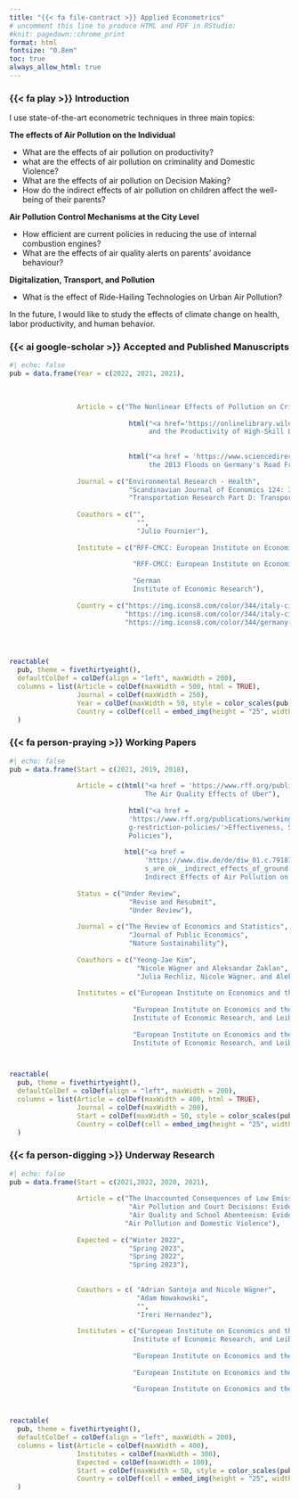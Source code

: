 ```yaml
---
title: "{{< fa file-contract >}} Applied Econometrics"
# uncomment this line to produce HTML and PDF in RStudio:
#knit: pagedown::chrome_print
format: html
fontsize: "0.8em"
toc: true
always_allow_html: true
---
```

### {{< fa play >}} Introduction

I use state-of-the-art econometric techniques in three main topics:

**The effects of Air Pollution on the Individual**

- What are the effects of air pollution on productivity?
- what are the effects of air pollution on criminality and Domestic Violence?
- What are the effects of air pollution on Decision Making?
- How do the indirect effects of air pollution on children affect the well-being of their parents?

**Air Pollution Control Mechanisms at the City Level**

- How efficient are current policies in reducing the use of internal combustion engines?
- What are the effects of air quality alerts on parents' avoidance behaviour?

**Digitalization, Transport, and Pollution**

- What is the effect of Ride-Hailing Technologies on Urban Air Pollution?

:::{.callout-note}
In the future, I would like to study the effects of climate change on health, labor productivity, and human behavior.
:::

### {{< ai google-scholar >}} Accepted and Published Manuscripts

```r
#| echo: false 
pub = data.frame(Year = c(2022, 2021, 2021), 
                 
                 
                 
                 Article = c("The Nonlinear Effects of Pollution on Crime: Evidence from Mexico City and New York",
                             
                              html("<a href='https://onlinelibrary.wiley.com/doi/full/10.1111/sjoe.12458'>Air Pollution 
                                   and the Productivity of High-Skill Labor: Evidence from Court Hearings"), 
                             
                             
                              html("<a href = 'https://www.sciencedirect.com/science/article/abs/pii/S1361920919307278'>The Effects of 
                                   the 2013 Floods on Germany's Road Freight Traffic")), 
                 
                 Journal = c("Environmental Research - Health",
                              "Scandinavian Journal of Economics 124: 301-332.", 
                              "Transportation Research Part D: Transport and the Environment, S.1022774"), 
                 
                 Coauthors = c("",
                                "", 
                                "Julio Fournier"),
                 
                 Institute = c("RFF-CMCC: European Institute on Economics and the Environment", 
                               
                               "RFF-CMCC: European Institute on Economics and the Environment", 
                               
                               "German
                               Institute of Economic Research"),
                 
                 Country = c("https://img.icons8.com/color/344/italy-circular.png", 
                             "https://img.icons8.com/color/344/italy-circular.png",
                             "https://img.icons8.com/color/344/germany-circular.png"))




reactable(
  pub, theme = fivethirtyeight(),
  defaultColDef = colDef(align = "left", maxWidth = 200), 
  columns = list(Article = colDef(maxWidth = 500, html = TRUE), 
                 Journal = colDef(maxWidth = 250), 
                 Year = colDef(maxWidth = 50, style = color_scales(pub, colors = c("gray", "#0b263d"))), 
                 Country = colDef(cell = embed_img(height = "25", width = "25"), maxWidth = 100, align = "center"))
  )

```

### {{< fa person-praying >}} Working Papers

```r
#| echo: false 
pub = data.frame(Start = c(2021, 2019, 2018), 
                 
                 Article = c(html("<a href = 'https://www.rff.org/publications/working-papers/the-air-quality-effects-of-uber/'>
                                  The Air Quality Effects of Uber"),
                             
                              html("<a href =
                              'https://www.rff.org/publications/working-papers/effectiveness-spillovers-and-well-being-effects-of-drivin
                              g-restriction-policies/'>Effectiveness, Spillovers, and Well-Being Effects of Driving Restriction
                              Policies"), 
                              
                             html("<a href = 
                                  'https://www.diw.de/de/diw_01.c.791871.de/publikationen/diskussionspapiere/2020_1877/make_sure_the_kid
                                  s_are_ok__indirect_effects_of_ground-level_ozone_on_well-being.html'>Make Sure the Kids are OK: 
                                  Indirect Effects of Air Pollution on Well-Being")),
                 
                 Status = c("Under Review",
                              "Revise and Resubmit", 
                              "Under Review"),
                 
                 Journal = c("The Review of Economics and Statistics",
                              "Journal of Public Economics", 
                              "Nature Sustainability"), 
                 
                 Coauthors = c("Yeong-Jae Kim",
                                "Nicole Wägner and Aleksandar Zaklan", 
                                "Julia Rechliz, Nicole Wägner, and Aleksandar Zaklan"),
                 
                 Institutes = c("European Institute on Economics and the Environment and KID School of Public Policy", 
                               
                               "European Institute on Economics and the Environment, German
                               Institute of Economic Research, and Leibniz Institute for Economic Research", 
                               
                               "European Institute on Economics and the Environment, German
                               Institute of Economic Research, and Leibniz Institute for Economic Research"))



reactable(
  pub, theme = fivethirtyeight(),
  defaultColDef = colDef(align = "left", maxWidth = 200), 
  columns = list(Article = colDef(maxWidth = 400, html = TRUE), 
                 Journal = colDef(maxWidth = 200), 
                 Start = colDef(maxWidth = 50, style = color_scales(pub, colors = c("gray", "#0b263d"))), 
                 Country = colDef(cell = embed_img(height = "25", width = "25"), maxWidth = 100, align = "center"))
  )

```

### {{< fa person-digging >}} Underway Research
```r
#| echo: false 
pub = data.frame(Start = c(2021,2022, 2020, 2021), 
                 
                 Article = c("The Unaccounted Consequences of Low Emission Zones: Evidence from Madrid Central",
                              "Air Pollution and Court Decisions: Evidence from Ten Million Penal Cases in India", 
                              "Air Quality and School Abenteeism: Evidence from New York City", 
                             "Air Pollution and Domestic Violence"), 
                 
                 Expected = c("Winter 2022",
                              "Spring 2023", 
                              "Spring 2022", 
                              "Spring 2023"),
                 
                 
                 Coauthors = c( "Adrian Santoja and Nicole Wägner",
                                "Adam Nowakowski", 
                                "", 
                                "Ireri Hernandez"),
                 
                 Institutes = c("European Institute on Economics and the Environment, German
                               Institute of Economic Research, and Leibniz Institute for Economic Research",
                               
                               "European Institute on Economics and the Environment and Bocconi University", 
                               
                               "European Institute on Economics and the Environment", 
                               
                               "European Institute on Economics and the Environment and Bocconi University"))



reactable(
  pub, theme = fivethirtyeight(),
  defaultColDef = colDef(align = "left", maxWidth = 200), 
  columns = list(Article = colDef(maxWidth = 400), 
                 Institutes = colDef(maxWidth = 300), 
                 Expected = colDef(maxWidth = 100), 
                 Start = colDef(maxWidth = 50, style = color_scales(pub, colors = c("gray", "#0b263d"))), 
                 Country = colDef(cell = embed_img(height = "25", width = "25"), maxWidth = 100, align = "center"))
  )

```